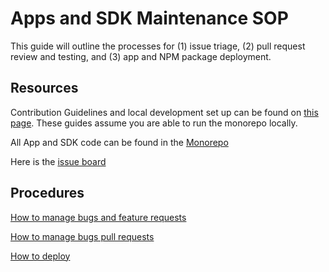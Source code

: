 # Apps and SDK Maintenance SOP

This guide will outline the processes for (1) issue triage, (2) pull request review and testing, and (3) app and NPM package deployment.

## Resources

Contribution Guidelines and local development set up can be found on [this page](https://docs.daohaus.club/contributing). These guides assume you are able to run the monorepo locally.

All App and SDK code can be found in the [Monorepo](https://github.com/HausDAO/monorepo)

Here is the [issue board](https://github.com/HausDAO/monorepo/issues)

## Procedures

[How to manage bugs and feature requests](/contributing/apps/issue-triage)

[How to manage bugs pull requests](/contributing/apps/prs)

[How to deploy](/contributing/apps/deploying)
